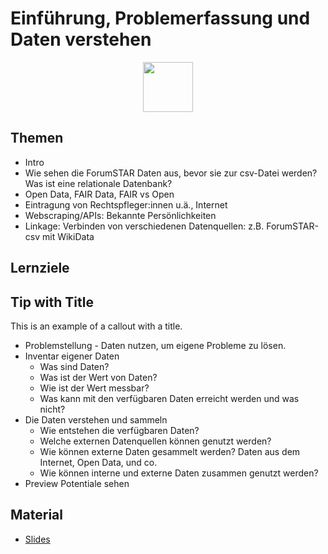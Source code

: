 # Einführung, Problemerfassung und Daten verstehen
<p align="center">
<img src="icons/files.png" width="80" height="80" class="center">
</p> 
 
## Themen
* Intro
* Wie sehen die ForumSTAR Daten aus, bevor sie zur csv-Datei werden? Was ist eine relationale Datenbank?
* Open Data, FAIR Data, FAIR vs Open 
* Eintragung von Rechtspfleger:innen u.ä., Internet
* Webscraping/APIs: Bekannte Persönlichkeiten
* Linkage: Verbinden von verschiedenen Datenquellen: z.B. ForumSTAR-csv mit WikiData

## Lernziele
::: {.callout-tip}
## Tip with Title

This is an example of a callout with a title.
:::
* Problemstellung - Daten nutzen, um eigene Probleme zu lösen. 
* Inventar eigener Daten
  - Was sind Daten?
  - Was ist der Wert von Daten?
  - Wie ist der Wert messbar?
  - Was kann mit den verfügbaren Daten erreicht werden und was nicht?
* Die Daten verstehen und sammeln
  - Wie entstehen die verfügbaren Daten?
  - Welche externen Datenquellen können genutzt werden?
  - Wie können externe Daten gesammelt werden? Daten aus dem Internet, Open Data, und co.
  - Wie können interne und externe Daten zusammen genutzt werden?
* Preview Potentiale sehen

## Material
* [Slides](https://docs.google.com/presentation/d/1-v_uc1GCfBuG2XZwmrzhS-vrZnmA897JUzh6nugfyc4/edit?usp=sharing)